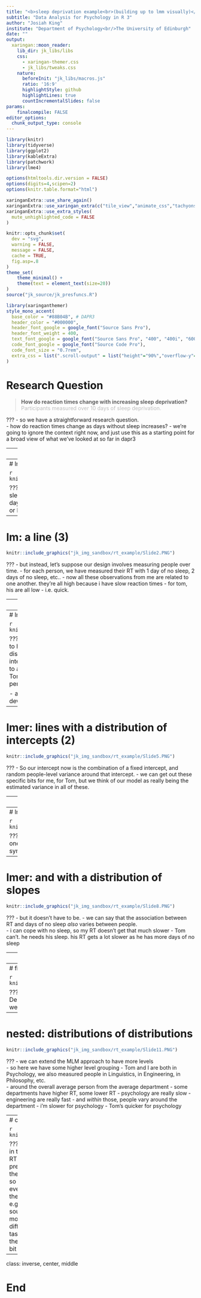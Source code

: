 ```yaml
---
title: "<b>sleep deprivation example<br>(building up to lmm visually)</b>"
subtitle: "Data Analysis for Psychology in R 3"
author: "Josiah King"
institute: "Department of Psychology<br/>The University of Edinburgh"
date: ""
output:
  xaringan::moon_reader:
    lib_dir: jk_libs/libs
    css: 
      - xaringan-themer.css
      - jk_libs/tweaks.css
    nature:
      beforeInit: "jk_libs/macros.js"
      ratio: '16:9'
      highlightStyle: github
      highlightLines: true
      countIncrementalSlides: false
params: 
    finalcompile: FALSE
editor_options:
  chunk_output_type: console
---
```




```r
library(knitr)
library(tidyverse)
library(ggplot2)
library(kableExtra)
library(patchwork)
library(lme4)

options(htmltools.dir.version = FALSE)
options(digits=4,scipen=2)
options(knitr.table.format="html")

xaringanExtra::use_share_again()
xaringanExtra::use_xaringan_extra(c("tile_view","animate_css","tachyons"))
xaringanExtra::use_extra_styles(
  mute_unhighlighted_code = FALSE
)

knitr::opts_chunk$set(
  dev = "svg",
  warning = FALSE,
  message = FALSE,
  cache = TRUE,
  fig.asp=.8
)
theme_set(
    theme_minimal() + 
    theme(text = element_text(size=20))
)
source("jk_source/jk_presfuncs.R")

library(xaringanthemer)
style_mono_accent(
  base_color = "#88B04B", # DAPR3 
  header_color = "#000000",
  header_font_google = google_font("Source Sans Pro"),
  header_font_weight = 400,
  text_font_google = google_font("Source Sans Pro", "400", "400i", "600", "600i"),
  code_font_google = google_font("Source Code Pro"),
  code_font_size = "0.7rem",
  extra_css = list(".scroll-output" = list("height"="90%","overflow-y"="scroll"))
)
```

# Research Question

> **How do reaction times change with increasing sleep deprivation?** <span style="opacity:.4">Participants measured over 10 days of sleep deprivation.</span>  


???
- so we have a straightforward research question.  
- how do reaction times change as days without sleep increases? - we're going to ignore the context right now, and just use this as a starting point for a broad view of what we've looked at so far in dapr3  

---
# lm: a line

```r
knitr::include_graphics("jk_img_sandbox/rt_example/Slide1.PNG")
```

???
- our relationship is RT predicted by Days without sleep
- we can fit a simple regression model where we are estimating two parameters, an interept and slope  
- beta 0 is the intercept - the average RT at day 0
- beta 1 is the slope - the amount by which RT increases with every day of no sleep


---
# lm: a line (2)

```r
knitr::include_graphics("jk_img_sandbox/rt_example/Slide13.PNG")
```

???
- this is fine if we have just measured a person with 2 days of no sleep, and another person with 5 days of no sleep, another with 3 days, etc.  
- because my reaction time is not dependent upon Tom's, or Emma's, or Umberto's etc. 

---
# lm: a line (3)

```r
knitr::include_graphics("jk_img_sandbox/rt_example/Slide2.PNG")
```

???
- but instead, let's suppose our design involves measuring people over time. 
- for each person, we have measured their RT with 1 day of no sleep, 2 days of no sleep, etc.. 
- now all these observations from me are related to one another. they're all high because i have slow reaction times
- for tom, his are all low - i.e. quick.  


---
# lm: lines and differences between them

```r
knitr::include_graphics("jk_img_sandbox/rt_example/Slide3.PNG")
```

???
- in week1 we saw how we might try and model the differences between people directly  
- we'd get out loads more coefficients for the differences between a set of things that we are not specifically interested in. 
- the coefficients are the estimated adjustments to get from Tom's RT to my RT
- we'd rather think of the variation in RT between me and Tom as just some random variation that would be different if the experiment we repeated (because you would have different participants rather than me and Tom).  

---
# lmer: lines with a distribution of intercepts

```r
knitr::include_graphics("jk_img_sandbox/rt_example/Slide4.PNG")
```

???
- multilevel models allow us to think in that way  
- they allow us to have parts of our model, e.g. the intercept in this plot, as a distribution. 
- we have a fixed value around which peoples' own intercepts vary
- so the fixed value is here. to get to mine, we need to add a bit, because i'm slower than the average person
- to get to Tom's we subtract a bit, because he's faster than the average person

- and the model estimates this fixed value, and the standard deviation of people's differences from that value  

---
# lmer: lines with a distribution of intercepts (2)

```r
knitr::include_graphics("jk_img_sandbox/rt_example/Slide5.PNG")
```

???
- So our intercept now is the combination of a fixed intercept, and random people-level variance around that intercept.
- we can get out these specific bits for me, for Tom, but we think of our model as really being the estimated variance in all of these. 


---
# lmer: lines with a distribution of intercepts (3)

```r
knitr::include_graphics("jk_img_sandbox/rt_example/Slide6.PNG")
```

???
- and this one the model is allowing for people do have different intercepts _only_. 
- Note they all have the same slope. 
- so the model thinks that my RT increases by some amount for every day of no sleep, and this is the same amount for Tom, and for everyone. 

---
# lmer: lines with a distribution of intercepts (4)

```r
knitr::include_graphics("jk_img_sandbox/rt_example/Slide7.PNG")
```

???
- So we the association between RT and Days of no sleep is just one fixed number
- it's only in the fixed effects part of the model syntax

---
# lmer: and with a distribution of slopes

```r
knitr::include_graphics("jk_img_sandbox/rt_example/Slide8.PNG")
```


???
- but it doesn't have to be.
- we can say that the association between RT and days of no sleep _also_ varies between people.  
- i can cope with no sleep, so my RT doesn't get that much slower
- Tom can't. he needs his sleep. his RT gets a lot slower as he has more days of no sleep  


---
# lmer: and with a distribution of slopes (2)

```r
knitr::include_graphics("jk_img_sandbox/rt_example/Slide9.PNG")
```

???
- and really, just like the intercept is now a distribution
- the slope is now a distribution.
  - there's an overall average slope
  - and people vary a bit around that. 
  - so Tom's RT goes up a lot more (he's above the average slope) - the T here
  - my RT doesn't go up as much - i'm below the average slope. the J here
  - and they are the little additions we make above the overall slope, in order to get to each persons own slope

---
# fixed and random

```r
knitr::include_graphics("jk_img_sandbox/rt_example/Slide10.PNG")
```

???
- 95% of the time, research is interested in the fixed part. Describes the average group. 
  - Fixed effects estimates are the bits we test  
  - Random effects provide context

---
# nested: distributions of distributions 

```r
knitr::include_graphics("jk_img_sandbox/rt_example/Slide11.PNG")
```

???
- we can extend the MLM approach to have more levels  
- so here we have some higher level grouping - Tom and I are both in Psychology, we also measured people in Linguistics, in Engineering, in Philosophy, etc.  
- around the overall average person from the average department
  - some departments have higher RT, some lower RT
  - psychology are really slow
  - engineering are really fast
- and _within_ those, people vary around the department 
  - i'm slower for psychology
  - Tom's quicker for psychology


---
# crossed: distributions and distributions

```r
knitr::include_graphics("jk_img_sandbox/rt_example/Slide12.PNG")
```

???
- it's much harder to visualise the idea of crossed random effects in these figures, but i'm giving it a go  
- suppose we tested people's RT on lots of different tasks
  - the dropping & catching a ruler
  - pressing a button when they see a light
  - pressing a button when they hear a sound
  - etc
- we've got rid of the department stuff here, so no nesting. 
- in the coloured points you can see three tasks I did every day, and Tom did the same 3 tasks, etc. 
- we might expect these tasks to be vary in how quick people perform them. 
  - e.g. people press buttons quicker when they see a light vs hear a sound
  - pink task tend to be quick than the blue task. 
- we can model this variation as task-level differences, alongside person-level differences  
- intercept is now the RT for average person, on average task
  - to get to my estimated blue task intercept, we need to
  - add the "josiah is a slow person" bit
  - add the "blue task is a slow task" bit  



---
class: inverse, center, middle

# End